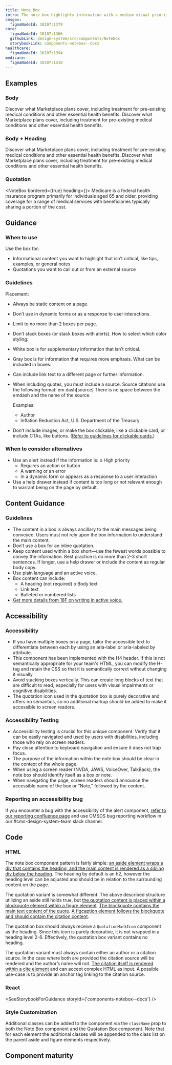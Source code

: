 ```yaml
---
title: Note Box
intro: The note box highlights information with a medium visual priority using existing typography styles with a box outline.
cmsgov:
  figmaNodeId: 10107:1379
core:
  figmaNodeId: 10107:1366
  githubLink: design-system/src/components/NoteBox
  storybookLink: components-notebox--docs
healthcare:
  figmaNodeId: 10107:1394
medicare:
  figmaNodeId: 10107:1410
---
```



## Examples

### Body

<NoteBox bordered={true}>
  Discover what Marketplace plans cover, including treatment for pre-existing medical conditions and
  other essential health benefits.
</NoteBox>

<NoteBox className="ds-u-margin-top--2">
  Discover what Marketplace plans cover, including treatment for pre-existing medical conditions and
  other essential health benefits.
</NoteBox>

### Body + Heading


<NoteBox bordered={true} heading={heading}>
  Discover what Marketplace plans cover, including treatment for pre-existing medical conditions and
  other essential health benefits.
</NoteBox>

<NoteBox className="ds-u-margin-top--2" heading={heading}>
  Discover what Marketplace plans cover, including treatment for pre-existing medical conditions and
  other essential health benefits.
</NoteBox>

### Quotation

<NoteBox bordered={true} heading={<QuotationMarkIcon />}>
  <NoteBoxQuotation citation="Source">
    Medicare is a federal health insurance program primarily for individuals aged 65 and older,
    providing coverage for a range of medical services with beneficiaries typically sharing a
    portion of the cost.
  </NoteBoxQuotation>
</NoteBox>

## Guidance

### When to use

Use the box for:

- Informational content you want to highlight that isn’t critical, like tips, examples, or general notes
- Quotations you want to call out or from an external source

### Guidelines

Placement:

- Always be static content on a page.
- Don’t use in dynamic forms or as a response to user interactions.
- Limit to no more than 2 boxes per page.
- Don’t stack boxes (or stack boxes with alerts).
  How to select which color styling:
- White box is for supplementary information that isn’t critical.
- Gray box is for information that requires more emphasis.
  What can be included in boxes:
- Can include link text to a different page or further information.
- When including quotes, you must include a source. Source citations use the
  following format: em dash[source] There is no space between the emdash and the name of the source.

  Examples:

  <ul>
    <li>Author</li>
    <li>Inflation Reduction Act, U.S. Department of the Treasury</li>
  </ul>

- Don’t include images, or make the box clickable, like a clickable card, or include CTAs, like buttons. ([Refer to guidelines for clickable cards.](/components/card/?query=card))

### When to consider alternatives

- Use an alert instead if the information is: o High priority
  - Requires an action or button
  - A warning or an error
  - In a dynamic form or appears as a response to a user interaction
- Use a help drawer instead if content is too long or not relevant enough to warrant being on the page by default.

## Content Guidance

### Guidelines

- The content in a box is always ancillary to the main messages being conveyed. Users must not rely upon the box information to understand the main content.
- Don’t use a box for an inline quotation.
- Keep content used within a box short—use the fewest words possible to
  convey the information. Best practice is no more than 2-3 short sentences.
  If longer, use a help drawer or include the content as regular body copy.
- Use plain language and an active voice.
- Box content can include:
  - A heading (not required) o Body text
  - Link text
  - Bulleted or numbered lists
- [Get more details from 18F on writing in active voice.](https://guides.18f.gov/content-guide/our-style/active-voice/)

## Accessibility

### Accessibility

- If you have multiple boxes on a page, tailor the accessible text to differentiate between each by using an aria-label or aria-labeled by attribute.
- This component has been implemented with the H4 header. If this is not semantically appropriate for your team's HTML, you can modify the H-tag and retain the CSS so that it is semantically correct without changing it visually.
- Avoid stacking boxes vertically. This can create long blocks of text that are difficult to read, especially for users with visual impairments or cognitive disabilities.
- The quotation icon used in the quotation box is purely decorative and offers no semantics, so no additional markup should be added to make it accessible to screen readers.

### Accessibility Testing

- Accessibility testing is crucial for this unique component. Verify that it can be easily navigated and used by users with disabilities, including those who rely on screen readers.
- Pay close attention to keyboard navigation and ensure it does not trap focus.
- The purpose of the information within the note box should be clear in the context of the whole page.
- When using a screen reader (NVDA, JAWS, VoiceOver, TalkBack), the note box should identify itself as a box or note.
- When navigating the page, screen readers should announce the accessible name of the box or “Note,” followed by the content.

### Reporting an accessibility bug

If you encounter a bug with the accessibility of the alert component, [refer to our reporting confluence page](https://confluence.cms.gov/pages/viewpage.action?pageId=1138979323) and use CMSDS bug reporting workflow in our #cms-design-system-team slack channel.

## Code

### HTML

The note box component pattern is fairly simple: [an aside element wraps a div that contains the heading, and the main content is rendered as a sibling div below the heading](https://developer.mozilla.org/en-US/docs/Web/HTML/Element/aside). The heading by default is an h2, however the heading level can be adjusted and should be in relation to the surrounding content on the page.

The quotation variant is somewhat different. The above described structure utilizing an aside still holds true, but [the quotation content is placed within a blockquote element within a figure element](https://developer.mozilla.org/en-US/docs/Web/HTML/Element/figure). [The blockquote contains the main text content of the quote](https://developer.mozilla.org/en-US/docs/Web/HTML/Element/blockquote). [A figcaption element follows the blockquote and should contain the citation content](https://developer.mozilla.org/en-US/docs/Web/HTML/Element/figcaption).

The quotation box should always receive a `QuotationMarkIcon` component as the heading. Since this icon is purely decorative, it is not wrapped in a heading level 2-6. Effectively, the quotation box variant contains no heading.

The quotation variant must always contain either an author or a citation source. In the case where both are provided the citation source will be rendered and the author’s name will not. [The citation itself is rendered within a cite element](https://developer.mozilla.org/en-US/docs/Web/HTML/Element/cite) and can accept complex HTML as input. A possible use-case is to provide an anchor tag linking to the citation source.

### React

<SeeStorybookForGuidance storyId={'components-notebox--docs'} />

### Style Customization

Additional classes can be added to the component via the `className` prop to both the Note Box component and the Quotation Box component. Note that for each element the additional classes will be appended to the class list on the parent aside and figure elements respectively.

## Component maturity

<MaturityChecklist
  a11yStandards={true}
  color={true}
  forcedColors={true}
  screenReaders={true}
  keyboardNavigable={null}
  storybook={true}
  responsive={true}
  spanish={false}
  completeUiKit={false}
  responsiveUiKit={false}
  tokensInCode={null}
/>
